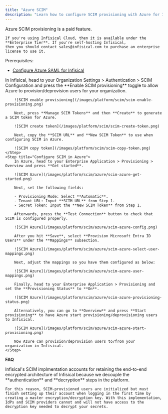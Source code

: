 ```yaml
---
title: "Azure SCIM"
description: "Learn how to configure SCIM provisioning with Azure for Infisical."
---
```


<Info>
    Azure SCIM provisioning is a paid feature.
    
    If you're using Infisical Cloud, then it is available under the **Enterprise Tier**. If you're self-hosting Infisical,
    then you should contact sales@infisical.com to purchase an enterprise license to use it.
</Info>

Prerequisites:
- [Configure Azure SAML for Infisical](/documentation/platform/sso/azure)

<Steps>
    <Step title="Create a SCIM token in Infisical">
        In Infisical, head to your Organization Settings > Authentication > SCIM Configuration and
        press the **Enable SCIM provisioning** toggle to allow Azure to provision/deprovision users for your organization.
        
        ![SCIM enable provisioning](/images/platform/scim/scim-enable-provisioning.png)
        
        Next, press **Manage SCIM Tokens** and then **Create** to generate a SCIM token for Azure.
        
        ![SCIM create token](/images/platform/scim/scim-create-token.png)
        
        Next, copy the **SCIM URL** and **New SCIM Token** to use when configuring SCIM in Azure.
        
        ![SCIM copy token](/images/platform/scim/scim-copy-token.png)
    </Step>
    <Step title="Configure SCIM in Azure">
        In Azure, head to your Enterprise Application > Provisioning > Overview and press **Get started**.
        
        ![SCIM Azure](/images/platform/scim/azure/scim-azure-get-started.png)

        Next, set the following fields:
        
        - Provisioning Mode: Select **Automatic**.
        - Tenant URL: Input **SCIM URL** from Step 1.
        - Secret Token: Input the **New SCIM Token** from Step 1.
        
        Afterwards, press the **Test Connection** button to check that SCIM is configured properly.
        
        ![SCIM Azure](/images/platform/scim/azure/scim-azure-config.png)
        
        After you hit **Save**, select **Provision Microsoft Entra ID Users** under the **Mappings** subsection.
        
        ![SCIM Azure](/images/platform/scim/azure/scim-azure-select-user-mappings.png)
        
        Next, adjust the mappings so you have them configured as below:
        
        ![SCIM Azure](/images/platform/scim/azure/scim-azure-user-mappings.png)

        Finally, head to your Enterprise Application > Provisioning and set the **Provisioning Status** to **On**.
        
        ![SCIM Azure](/images/platform/scim/azure/scim-azure-provisioning-status.png)
        
        Alternatively, you can go to **Overview** and press **Start provisioning** to have Azure start provisioning/deprovisioning users to Infisical.
        
        ![SCIM Azure](/images/platform/scim/azure/scim-azure-start-provisioning.png)
        
        Now Azure can provision/deprovision users to/from your organization in Infisical.
    </Step>
</Steps>

**FAQ**

<AccordionGroup>
<Accordion title="Why do SCIM-provisioned users have to finish setting up their account?">
    Infisical's SCIM implmentation accounts for retaining the end-to-end encrypted architecture of Infisical because we decouple the **authentication** and **decryption** steps in the platform. 
    
    For this reason, SCIM-provisioned users are initialized but must finish setting up their account when logging in the first time by creating a master encryption/decryption key. With this implementation, IdPs and SCIM providers cannot and will not have access to the decryption key needed to decrypt your secrets.
</Accordion>
</AccordionGroup>